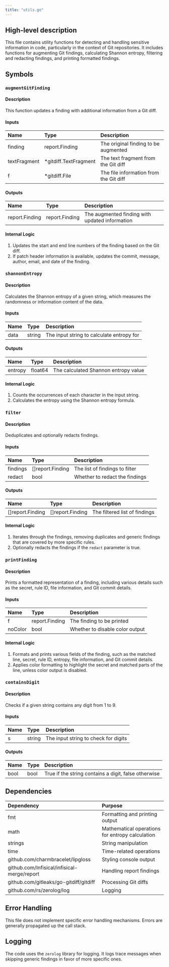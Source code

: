 ```yaml
---
title: "utils.go"
---
```


## High-level description
This file contains utility functions for detecting and handling sensitive information in code, particularly in the context of Git repositories. It includes functions for augmenting Git findings, calculating Shannon entropy, filtering and redacting findings, and printing formatted findings.

## Symbols

### `augmentGitFinding`
#### Description
This function updates a finding with additional information from a Git diff.

#### Inputs
| Name | Type | Description |
|:-----|:-----|:------------|
| finding | report.Finding | The original finding to be augmented |
| textFragment | *gitdiff.TextFragment | The text fragment from the Git diff |
| f | *gitdiff.File | The file information from the Git diff |

#### Outputs
| Name | Type | Description |
|:-----|:-----|:------------|
| report.Finding | report.Finding | The augmented finding with updated information |

#### Internal Logic
1. Updates the start and end line numbers of the finding based on the Git diff.
2. If patch header information is available, updates the commit, message, author, email, and date of the finding.

### `shannonEntropy`
#### Description
Calculates the Shannon entropy of a given string, which measures the randomness or information content of the data.

#### Inputs
| Name | Type | Description |
|:-----|:-----|:------------|
| data | string | The input string to calculate entropy for |

#### Outputs
| Name | Type | Description |
|:-----|:-----|:------------|
| entropy | float64 | The calculated Shannon entropy value |

#### Internal Logic
1. Counts the occurrences of each character in the input string.
2. Calculates the entropy using the Shannon entropy formula.

### `filter`
#### Description
Deduplicates and optionally redacts findings.

#### Inputs
| Name | Type | Description |
|:-----|:-----|:------------|
| findings | []report.Finding | The list of findings to filter |
| redact | bool | Whether to redact the findings |

#### Outputs
| Name | Type | Description |
|:-----|:-----|:------------|
| []report.Finding | []report.Finding | The filtered list of findings |

#### Internal Logic
1. Iterates through the findings, removing duplicates and generic findings that are covered by more specific rules.
2. Optionally redacts the findings if the `redact` parameter is true.

### `printFinding`
#### Description
Prints a formatted representation of a finding, including various details such as the secret, rule ID, file information, and Git commit details.

#### Inputs
| Name | Type | Description |
|:-----|:-----|:------------|
| f | report.Finding | The finding to be printed |
| noColor | bool | Whether to disable color output |

#### Internal Logic
1. Formats and prints various fields of the finding, such as the matched line, secret, rule ID, entropy, file information, and Git commit details.
2. Applies color formatting to highlight the secret and matched parts of the line, unless color output is disabled.

### `containsDigit`
#### Description
Checks if a given string contains any digit from 1 to 9.

#### Inputs
| Name | Type | Description |
|:-----|:-----|:------------|
| s | string | The input string to check for digits |

#### Outputs
| Name | Type | Description |
|:-----|:-----|:------------|
| bool | bool | True if the string contains a digit, false otherwise |

## Dependencies
| Dependency | Purpose |
|:-----------|:--------|
| fmt | Formatting and printing output |
| math | Mathematical operations for entropy calculation |
| strings | String manipulation |
| time | Time-related operations |
| github.com/charmbracelet/lipgloss | Styling console output |
| github.com/Infisical/infisical-merge/report | Handling report findings |
| github.com/gitleaks/go-gitdiff/gitdiff | Processing Git diffs |
| github.com/rs/zerolog/log | Logging |

## Error Handling
This file does not implement specific error handling mechanisms. Errors are generally propagated up the call stack.

## Logging
The code uses the `zerolog` library for logging. It logs trace messages when skipping generic findings in favor of more specific ones.